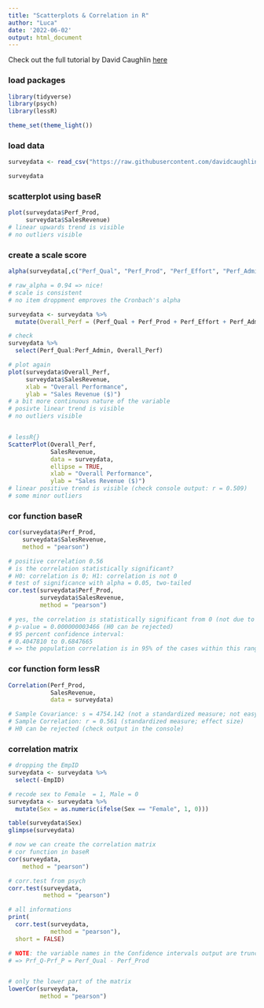 ```yaml
---
title: "Scatterplots & Correlation in R"
author: "Luca"
date: '2022-06-02'
output: html_document
---
```


Check out the full tutorial by David Caughlin [here](https://www.youtube.com/watch?v=yoPGwvUzjgQ&list=PLKkRkURCtPjCJOZHskCoyJCPb8wMDs2CW&index=23)


### load packages

```r
library(tidyverse)
library(psych)
library(lessR)

theme_set(theme_light())
```

### load data

```r
surveydata <- read_csv("https://raw.githubusercontent.com/davidcaughlin/R-Tutorial-Data-Files/master/PerfMgmtRewardSystemsExample.csv")

surveydata
```


### scatterplot using baseR

```r
plot(surveydata$Perf_Prod,
     surveydata$SalesRevenue)
# linear upwards trend is visible
# no outliers visible
```


### create a scale score

```r
alpha(surveydata[,c("Perf_Qual", "Perf_Prod", "Perf_Effort", "Perf_Admin")])

# raw_alpha = 0.94 => nice!
# scale is consistent
# no item droppment emproves the Cronbach's alpha

surveydata <- surveydata %>% 
  mutate(Overall_Perf = (Perf_Qual + Perf_Prod + Perf_Effort + Perf_Admin) / 4)

# check
surveydata %>% 
  select(Perf_Qual:Perf_Admin, Overall_Perf)

# plot again
plot(surveydata$Overall_Perf,
     surveydata$SalesRevenue,
     xlab = "Overall Performance",
     ylab = "Sales Revenue ($)")
# a bit more continuous nature of the variable
# posivte linear trend is visible
# no outliers visible


# lessR{}
ScatterPlot(Overall_Perf,
            SalesRevenue,
            data = surveydata,
            ellipse = TRUE,
            xlab = "Overall Performance",
            ylab = "Sales Revenue ($)")
# linear positive trend is visible (check console output: r = 0.509)
# some minor outliers
```



### cor function baseR

```r
cor(surveydata$Perf_Prod,
    surveydata$SalesRevenue,
    method = "pearson")

# positive correlation 0.56
# is the correlation statistically significant?
# H0: correlation is 0; H1: correlation is not 0
# test of significance with alpha = 0.05, two-tailed
cor.test(surveydata$Perf_Prod,
         surveydata$SalesRevenue,
         method = "pearson")

# yes, the correlation is statistically significant from 0 (not due to chance...)
# p-value = 0.000000003466 (H0 can be rejected)
# 95 percent confidence interval:
# 0.4047810 to 0.6847665
# => the population correlation is in 95% of the cases within this range
```



### cor function form lessR

```r
Correlation(Perf_Prod,
            SalesRevenue,
            data = surveydata)

# Sample Covariance: s = 4754.142 (not a standardized measure; not easy to interpret...)
# Sample Correlation: r = 0.561 (standardized measure; effect size)
# H0 can be rejected (check output in the console)
```



### correlation matrix

```r
# dropping the EmpID
surveydata <- surveydata %>% 
  select(-EmpID)

# recode sex to Female  = 1, Male = 0
surveydata <- surveydata %>% 
  mutate(Sex = as.numeric(ifelse(Sex == "Female", 1, 0)))

table(surveydata$Sex)
glimpse(surveydata)

# now we can create the correlation matrix
# cor function in baseR
cor(surveydata,
    method = "pearson")

# corr.test from psych
corr.test(surveydata,
          method = "pearson")

# all informations
print(
  corr.test(surveydata,
            method = "pearson"),
  short = FALSE)

# NOTE: the variable names in the Confidence intervals output are truncated...
# => Prf_Q-Prf_P = Perf_Qual - Perf_Prod


# only the lower part of the matrix
lowerCor(surveydata,
         method = "pearson")
```


